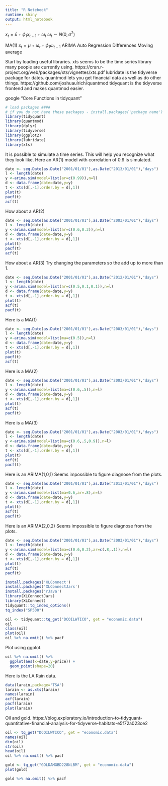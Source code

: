 ```yaml
---
title: "R Notebook"
runtime: shiny
output: html_notebook
---
```


$x_t = \delta +\phi_1 x_{t-1} + \omega_t$
$\omega_t \sim N(0,\sigma^2)$

MA(1)
$x_t = \mu + \omega_t + \phi_1 \omega_{t-1}$
ARIMA   Auto Regression  Differences   Moving average

Start by loading useful libraries.
xts seems to be the time series library many people are currently using.
https://cran.r-project.org/web/packages/xts/vignettes/xts.pdf
lubridate is the tidyverse package for dates.
quantmod lets you get financial data as well as do other things.
https://github.com/joshuaulrich/quantmod
tidyquant is the tidyverse frontend and makes quantmod easier.


google "Core Functions in tidyquant"
```r
# load packages ####
# if you do not have these packages - install.packages('package name')
library(tidyquant)
library(quantmod)
library(dplyr)
library(tidyverse)
library(ggplot2)
library(lubridate)
library(xts)
```


It is possible to simulate a time series.  This will help you recognize what they look like.
Here an AR(1) model with correlation of 0.9 is simulated.
```r
date <- seq.Date(as.Date("2001/01/01"),as.Date("2013/01/01"),"days")
l <- length(date)
y <-arima.sim(model=list(ar=c(0.99)),n=l)
d <- data.frame(date=date,y=y)
t <- xts(d[,-1],order.by = d[,1])
plot(t)
pacf(t)
acf(t)
```

How  about a AR(2)
```r
date <- seq.Date(as.Date("2001/01/01"),as.Date("2003/01/01"),"days")
l <- length(date)
y <-arima.sim(model=list(ar=c(0.6,0.3)),n=l)
d <- data.frame(date=date,y=y)
t <- xts(d[,-1],order.by = d[,1])
plot(t)
pacf(t)
acf(t)
```
How  about a AR(3)
Try changing the parameters so the add up to more than 1.
```r
date <- seq.Date(as.Date("2001/01/01"),as.Date("2012/01/01"),"days")
l <- length(date)
y <-arima.sim(model=list(ar=c(0.5,0.1,0.1)),n=l)
d <- data.frame(date=date,y=y)
t <- xts(d[,-1],order.by = d[,1])
plot(t)
acf(t)
pacf(t)

```
Here is a MA(1)
```r
date <- seq.Date(as.Date("2001/01/01"),as.Date("2003/01/01"),"days")
l <- length(date)
y <-arima.sim(model=list(ma=c(0.5)),n=l)
d <- data.frame(date=date,y=y)
t <- xts(d[,-1],order.by = d[,1])
plot(t)
pacf(t)
acf(t)
```
Here is a MA(2)
```r
date <- seq.Date(as.Date("2001/01/01"),as.Date("2003/01/01"),"days")
l <- length(date)
y <-arima.sim(model=list(ma=c(0.6,.5)),n=l)
d <- data.frame(date=date,y=y)
t <- xts(d[,-1],order.by = d[,1])
plot(t)
acf(t)
pacf(t)
```
Here is a MA(3)
```r
date <- seq.Date(as.Date("2001/01/01"),as.Date("2003/01/01"),"days")
l <- length(date)
y <-arima.sim(model=list(ma=c(0.6,.5,0.9)),n=l)
d <- data.frame(date=date,y=y)
t <- xts(d[,-1],order.by = d[,1])
plot(t)
acf(t)
pacf(t)
```
Here is an ARIMA(1,0,1)
Seems impossible to figure diagnose from the plots.
```r
date <- seq.Date(as.Date("2001/01/01"),as.Date("2013/01/01"),"days")
l <- length(date)
y <-arima.sim(model=list(ma=0.6,ar=.8),n=l)
d <- data.frame(date=date,y=y)
t <- xts(d[,-1],order.by = d[,1])
plot(t)
acf(t)
pacf(t)
```
Here is an ARIMA(2,0,2)
Seems impossible to figure diagnose from the plots.
```r
date <- seq.Date(as.Date("2001/01/01"),as.Date("2003/01/01"),"days")
l <- length(date)
y <-arima.sim(model=list(ma=c(0.6,0.2),ar=c(.8,.1)),n=l)
d <- data.frame(date=date,y=y)
t <- xts(d[,-1],order.by = d[,1])
plot(t)
acf(t)
pacf(t)
```


```r
install.packages('XLConnect')
install.packages('XLConnectJars')
install.packages('rJava')
library(XLConnectJars)
library(XLConnect)
tidyquant::tq_index_options()
tq_index("SP500")
```


```r
oil <- tidyquant::tq_get("DCOILWTICO", get = "economic.data")
oil
class(oil)
plot(oil)
oil %>% na.omit() %>% pacf
```


Plot using ggplot.
```r
oil %>% na.omit() %>% 
  ggplot(aes(x=date,y=price)) +
  geom_point(shape=20)
```
Here is the LA Rain data.
```r
data(larain,package='TSA')
larain <- as.xts(larain)
names(larain)
acf(larain)
pacf(larain)
plot(larain)
```

Oil and gold.
https://blog.exploratory.io/introduction-to-tidyquant-quantitative-financial-analysis-for-tidyverse-habitats-e5f72a023ce2
```r
oil <- tq_get("DCOILWTICO", get = "economic.data")
names(oil)
dim(oil)
str(oil)
head(oil)
oil %>% na.omit() %>% pacf

gold <- tq_get("GOLDAMGBD228NLBM", get = "economic.data")
plot(gold)

gold %>% na.omit() %>% pacf
```


